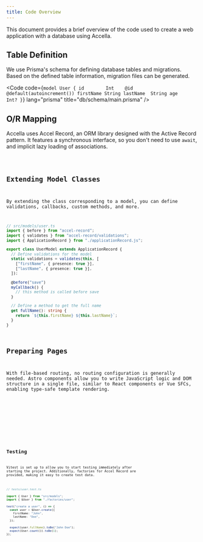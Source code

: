 ```yaml
---
title: Code Overview
---
```



This document provides a brief overview of the code used to create a web application with a database using Accella.

## Table Definition

We use Prisma's schema for defining database tables and migrations. Based on the defined table information, migration files can be generated.

<Code code={`model User {
    id        Int    @id @default(autoincrement())
    firstName String
    lastName  String
    age       Int?
}`} lang="prisma" title="db/schema/main.prisma" />

## O/R Mapping

Accella uses Accel Record, an ORM library designed with the Active Record pattern. It features a synchronous interface, so you don't need to use `await`, and implicit lazy loading of associations.

<Code code={sampleCrudCode} lang="ts" />

## Extending Model Classes

By extending the class corresponding to a model, you can define validations, callbacks, custom methods, and more.

```typescript
// src/models/user.ts
import { before } from "accel-record";
import { validates } from "accel-record/validations";
import { ApplicationRecord } from "./applicationRecord.js";

export class UserModel extends ApplicationRecord {
  // Define validations for the model
  static validations = validates(this, [
    ["firstName", { presence: true }],
    ["lastName", { presence: true }],
  ]);

  @before("save")
  myCallback() {
    // this method is called before save
  }

  // Define a method to get the full name
  get fullName(): string {
    return `${this.firstName} ${this.lastName}`;
  }
}
```

## Preparing Pages

With file-based routing, no routing configuration is generally needed. Astro components allow you to write JavaScript logic and DOM structure in a single file, similar to React components or Vue SFCs, enabling type-safe template rendering.

<Tabs>
  <TabItem label="User List">
  <Code code={sampleListCode} lang="astro" title="src/pages/users/index.astro" />
  </TabItem>
  <TabItem label="Edit User">
  <Code code={sampleEditCode} lang="astro" title="src/pages/users/[id]/edit.astro" />
  </TabItem>
</Tabs>

## Testing

Vitest is set up to allow you to start testing immediately after starting the project. Additionally, factories for Accel Record are provided, making it easy to create test data.

```typescript
// tests/user.test.ts

import { User } from "src/models";
import { $User } from "./factories/user";

test("create a user", () => {
  const user = $User.create({
    firstName: "John",
    lastName: "Doe",
  });

  expect(user.fullName).toBe("John Doe");
  expect(User.count()).toBe(1);
});
```

